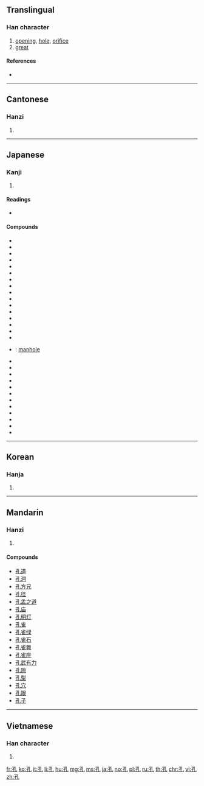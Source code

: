==Translingual==

===Han character===
{{Han char|rn=39|rad=子|as=01|sn=4|four=12410|canj=NDU|ids=⿰子乚}}

# [[opening]], [[hole]], [[orifice]]
# [[great]]

====References====
* {{Han ref|kx=0277.090|dkj=06933|dj=0544.030|hdz=21008.040|uh=5B54|ud=23380|bh=A4D5|bd=42197}}

----

==Cantonese==

===Hanzi===
{{yue-hanzi|jyut=[[hung2]]|y=hung2}}

# {{defn|lang=yue|sort=子01}}

----

==Japanese==

===Kanji===
{{ja-kanji|grade=c|rs=子01}}

# {{defn|lang=ja|sort=子01}}

====Readings====
* {{ja-readings|goon=[[く]] (ku), [[くう]] (kū)|kanon=[[こう]] (kō)|kun=[[あな]] (ana), [[はなはだ]] (hanahada)}}

====Compounds====
{{der-top|Compounds}}
* {{ja-r|孔雀|くじゃく}}
* {{ja-r|孔雀石|くじゃくせき}}
* {{ja-r|孔雀妙王|くじゃくみょうおう}}
* {{ja-r|孔子|^こうし}}
* {{ja-r|孔版|こうはん}}
* {{ja-r|孔孟|^こう-^もう}}
* {{ja-r|孔門|こうもん}}
* {{ja-r|毛孔|けあな}}
* {{ja-r|眼孔|がんこう}}
* {{ja-r|気孔|きこう}}
* {{ja-r|空気孔|くうきこう}}
* {{ja-r|細孔|さいこう}}
* {{ja-r|鑽孔|さんこう}}
* {{ja-r|鑽孔機|さんこうき}}
* {{ja-r|鑚孔機|さんこうき}}
* {{ja-r|耳孔|じこう}}
* {{ja-r|人孔|じんこう}}: [[manhole]]
* {{ja-r|穿孔|せんこう}}
* {{ja-r|穿孔機|せんこうき}}
* {{ja-r|多孔|たこう}}
* {{ja-r|多孔性|たこうせい}}
* {{ja-r|単孔類|たんこうるい}}
* {{ja-r|通気孔|つうきこう}}
* {{ja-r|通風孔|つうふうこう}}
* {{ja-r|瞳孔|どうこう}}
* {{ja-r|排水孔|はいすいこう}}
* {{ja-r|鼻孔|びこう}}
* {{ja-r|噴気孔|ふんきこう}}
* {{ja-r|有孔虫|ゆうこうちゅう}}
{{der-bottom}}

----

==Korean==

===Hanja===
{{ko-hanja|hangeul=공|eumhun=구멍|rv=gong|mr=kong}}

# {{defn|lang=ko|sort=子01}}

----

==Mandarin==

===Hanzi===
{{cmn-hanzi|pin=[[kǒng]] ([[kong3]])|wg=k'ung<sup>3</sup>}}

# {{defn|lang=cmn|sort=子01}}

====Compounds====
* [[孔道]]
* [[孔洞]]
* [[孔方兄]]
* [[孔径]]
* [[孔孟之道]]
* [[孔庙]]
* [[孔明灯]]
* [[孔雀]]
* [[孔雀绿]]
* [[孔雀石]]
* [[孔雀舞]]
* [[孔雀座]]
* [[孔武有力]]
* [[孔隙]]
* [[孔型]]
* [[孔穴]]
* [[孔眼]]
* [[孔子]]

----

==Vietnamese==

===Han character===
{{vi-hantu|[[khổng]], [[hỏng]], [[hổng]], [[khỏng]], [[khủng]]|rs=子01}}

# {{defn|lang=vi|sort=子01}}

[[fr:孔]]
[[ko:孔]]
[[it:孔]]
[[li:孔]]
[[hu:孔]]
[[mg:孔]]
[[ms:孔]]
[[ja:孔]]
[[no:孔]]
[[pl:孔]]
[[ru:孔]]
[[th:孔]]
[[chr:孔]]
[[vi:孔]]
[[zh:孔]]